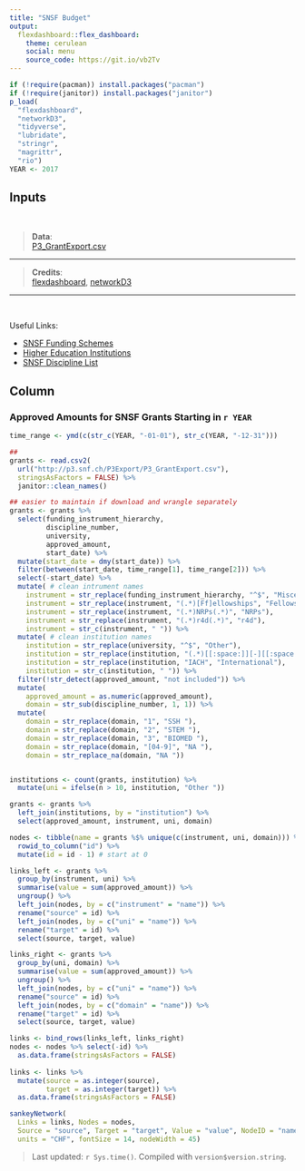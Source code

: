 ```yaml
---
title: "SNSF Budget"
output: 
  flexdashboard::flex_dashboard:
    theme: cerulean
    social: menu
    source_code: https://git.io/vb2Tv
---
```


```r
if (!require(pacman)) install.packages("pacman")
if (!require(janitor)) install.packages("janitor")
p_load(
  "flexdashboard", 
  "networkD3",
  "tidyverse", 
  "lubridate", 
  "stringr", 
  "magrittr", 
  "rio")
YEAR <- 2017
```

Inputs {.sidebar}
-------------------------------------

<br>

> **Data**:  
> [P3_GrantExport.csv](http://p3.snf.ch/Pages/DataAndDocumentation.aspx)

<hr>

> **Credits**:  
> [flexdashboard](https://github.com/rstudio/flexdashboard), [networkD3](https://christophergandrud.github.io/networkD3/)

<hr><br>

Useful Links:  

 - [SNSF Funding Schemes](http://www.snf.ch/en/funding/selection-guide-for-funding-schemes/overview-of-funding-schemes/Pages/default.aspx)
 - [Higher Education Institutions](https://www.swissuniversities.ch/en/higher-education-area/recognised-swiss-higher-education-institutions/)
 - [SNSF Discipline List](http://www.snf.ch/SiteCollectionDocuments/allg_disziplinenliste.pdf)

Column
-------------------------------------

### Approved Amounts for SNSF Grants Starting in `r YEAR`

```r
time_range <- ymd(c(str_c(YEAR, "-01-01"), str_c(YEAR, "-12-31")))

## 
grants <- read.csv2(
  url("http://p3.snf.ch/P3Export/P3_GrantExport.csv"),
  stringsAsFactors = FALSE) %>% 
  janitor::clean_names()

## easier to maintain if download and wrangle separately
grants <- grants %>%
  select(funding_instrument_hierarchy,
         discipline_number,
         university,
         approved_amount, 
         start_date) %>%
  mutate(start_date = dmy(start_date)) %>% 
  filter(between(start_date, time_range[1], time_range[2])) %>% 
  select(-start_date) %>% 
  mutate( # clean intrument names
    instrument = str_replace(funding_instrument_hierarchy, "^$", "Miscellaneous"),
    instrument = str_replace(instrument, "(.*)[Ff]ellowships", "Fellowships"),
    instrument = str_replace(instrument, "(.*)NRPs(.*)", "NRPs"),
    instrument = str_replace(instrument, "(.*)r4d(.*)", "r4d"),
    instrument = str_c(instrument, " ")) %>%
  mutate( # clean institution names
    institution = str_replace(university, "^$", "Other"),
    institution = str_replace(institution, "(.*)[[:space:]][-][[:space:]]", ""),
    institution = str_replace(institution, "IACH", "International"),
    institution = str_c(institution, " ")) %>%
  filter(!str_detect(approved_amount, "not included")) %>%
  mutate(
    approved_amount = as.numeric(approved_amount),
    domain = str_sub(discipline_number, 1, 1)) %>%
  mutate(
    domain = str_replace(domain, "1", "SSH "),
    domain = str_replace(domain, "2", "STEM "),
    domain = str_replace(domain, "3", "BIOMED "),
    domain = str_replace(domain, "[04-9]", "NA "),
    domain = str_replace_na(domain, "NA "))


institutions <- count(grants, institution) %>%
  mutate(uni = ifelse(n > 10, institution, "Other "))

grants <- grants %>%
  left_join(institutions, by = "institution") %>%
  select(approved_amount, instrument, uni, domain)

nodes <- tibble(name = grants %$% unique(c(instrument, uni, domain))) %>%
  rowid_to_column("id") %>%
  mutate(id = id - 1) # start at 0

links_left <- grants %>%
  group_by(instrument, uni) %>%
  summarise(value = sum(approved_amount)) %>%
  ungroup() %>%
  left_join(nodes, by = c("instrument" = "name")) %>%
  rename("source" = id) %>%
  left_join(nodes, by = c("uni" = "name")) %>%
  rename("target" = id) %>%
  select(source, target, value)

links_right <- grants %>%
  group_by(uni, domain) %>%
  summarise(value = sum(approved_amount)) %>%
  ungroup() %>%
  left_join(nodes, by = c("uni" = "name")) %>%
  rename("source" = id) %>%
  left_join(nodes, by = c("domain" = "name")) %>%
  rename("target" = id) %>%
  select(source, target, value)

links <- bind_rows(links_left, links_right)
nodes <- nodes %>% select(-id) %>%
  as.data.frame(stringsAsFactors = FALSE)
  
links <- links %>%
  mutate(source = as.integer(source),
         target = as.integer(target)) %>%
  as.data.frame(stringsAsFactors = FALSE)

sankeyNetwork(
  Links = links, Nodes = nodes, 
  Source = "source", Target = "target", Value = "value", NodeID = "name",
  units = "CHF", fontSize = 14, nodeWidth = 45)

```

> Last updated: `r Sys.time()`. Compiled with `version$version.string`.

